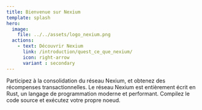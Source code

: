 ```yaml
---
title: Bienvenue sur Nexium
template: splash
hero:
  image:
    file: ../../assets/logo_nexium.png
  actions:
    - text: Découvrir Nexium
      link: /introduction/quest_ce_que_nexium/
      icon: right-arrow
      variant : secondary
---
```



<CardGrid stagger>
	<Card title="Contribuer au réseau" icon="heart">
        Participez à la consolidation du réseau Nexium, et obtenez des récompenses transactionnelles.
    </Card>
    <Card title="Propulsé par Rust" icon="seti:rust">
        Le réseau Nexium est entièrement écrit en Rust, un langage de programmation moderne et performant. Compilez le code source et
        exécutez votre propre noeud.
    </Card>
</CardGrid>
